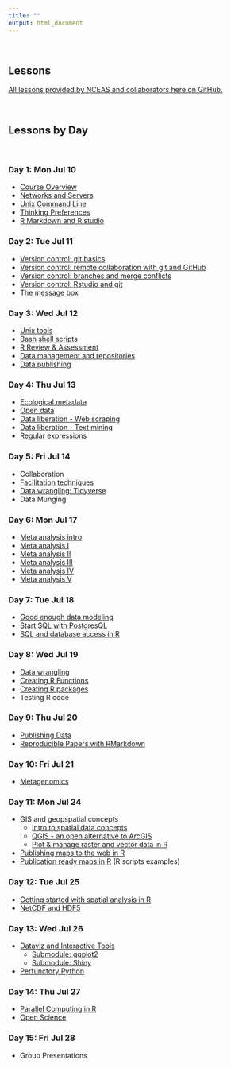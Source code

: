 ```yaml
---
title: ""
output: html_document
---
```

<br>

## **Lessons**

[All lessons provided by NCEAS and collaborators here on GitHub.](https://github.com/NCEAS/oss-lessons)

<br>

## **Lessons by Day**

<br>

### Day 1: Mon Jul 10
- [Course Overview](https://nceas.github.io/oss-lessons/course-overview/course-overview.html#/)
- [Networks and Servers](https://nceas.github.io/oss-lessons/servers-networks-command-line/1-servers-net.html)
- [Unix Command Line](https://nceas.github.io/oss-lessons/servers-networks-command-line/2-commandline-intro.html)
- [Thinking Preferences](https://nceas.github.io/oss-lessons/thinking-preferences/thinking-preferences.html#/)
- [R Markdown and R studio](https://github.com/NCEAS/oss-lessons/blob/gh-pages/rmarkdown-rstudio/rmarkdown-rstudio.Rmd)

### Day 2: Tue Jul 11
- [Version control: git basics](https://nceas.github.io/oss-lessons/version-control/1-git-basics.html)
- [Version control: remote collaboration with git and GitHub](https://nceas.github.io/oss-lessons/version-control/2-git-remote-collaboration.html)
- [Version control: branches and merge conflicts](https://nceas.github.io/oss-lessons/version-control/3-git-advanced.html)
- [Version control: Rstudio and git](https://nceas.github.io/oss-lessons/version-control/4-getting-started-with-git-in-RStudio.html)
- [The message box](https://nceas.github.io/oss-lessons/message-box/message-box.html#/)

### Day 3: Wed Jul 12
- [Unix tools](https://nceas.github.io/oss-lessons/servers-networks-command-line/2-commandline-intro.html)
- [Bash shell scripts](https://nceas.github.io/oss-lessons/servers-networks-command-line/3-bash-loops.html)
- [R Review & Assessment](https://nceas.github.io/oss-lessons/r-review-and-assessment/r-review-and-assessment.html)
- [Data management and repositories](https://nceas.github.io/oss-lessons/data-repositories/data-repositories.html)
- [Data publishing](https://nceas.github.io/oss-lessons/publishing-data/upload-data.html)

### Day 4: Thu Jul 13
- [Ecological metadata](https://nceas.github.io/oss-lessons/ecological-metadata/ecological-metadata.html)
- [Open data](https://nceas.github.io/oss-lessons/open-data-in-r/open-data-in-R.html)
- [Data liberation - Web scraping](https://nceas.github.io/oss-lessons/data-liberation/intro-webscraping.html)
- [Data liberation - Text mining](https://nceas.github.io/oss-lessons/data-liberation/intro-text-mining.html)
- [Regular expressions](https://nceas.github.io/oss-lessons/regular-expressions/regular-expressions.html)

### Day 5: Fri Jul 14
- Collaboration
- [Facilitation techniques](https://nceas.github.io/oss-lessons/meeting-facilitation/meeting-facilitation.html#/)
- [Data wrangling: Tidyverse](https://nceas.github.io/oss-lessons/data-wrangling/tidyverse.html)
- Data Munging

### Day 6: Mon Jul 17
- [Meta analysis intro](https://nceas.github.io/oss-lessons/meta-analysis/index.html)
- [Meta analysis I](https://nceas.github.io/oss-lessons/meta-analysis/step1.html)
- [Meta analysis II](https://nceas.github.io/oss-lessons/meta-analysis/step2.html)
- [Meta analysis III](https://nceas.github.io/oss-lessons/meta-analysis/step3.html)
- [Meta analysis IV](https://nceas.github.io/oss-lessons/meta-analysis/step4.html)
- [Meta analysis V](https://nceas.github.io/oss-lessons/meta-analysis/step5.html)

### Day 7: Tue Jul 18
- [Good enough data modeling](https://nceas.github.io/oss-lessons/sql-database/01-sql-database-intro.html)
- [Start SQL with PostgresQL](https://nceas.github.io/oss-lessons/sql-database/02-sql-start.html)
- [SQL and database access in R](https://nceas.github.io/oss-lessons/sql-database-access-in-r/sql-database-access-in-r.html)

### Day 8: Wed Jul 19
- [Data wrangling](https://nceas.github.io/oss-lessons/data-munging-qa-qc-cleaning/data-munging-qa-qc-cleaning.html)
- [Creating R Functions](https://nceas.github.io/oss-lessons/creating-r-functions/creating-r-functions.html)
- [Creating R packages](https://nceas.github.io/oss-lessons/creating-r-packages/creating-r-packages.html)
- Testing R code

### Day 9: Thu Jul 20

- [Publishing Data](https://github.com/NCEAS/oss-lessons/tree/gh-pages/publishing-data)
- [Reproducible Papers with RMarkdown](https://nceas.github.io/oss-lessons/reproducible-papers-with-rmd/reproducible-papers-with-rmd.html)


### Day 10: Fri Jul 21
- [Metagenomics](https://nceas.github.io/oss-lessons/metagenomics/)

### Day 11: Mon Jul 24
- GIS and geopspatial concepts
    - [Intro to spatial data concepts](https://nceas.github.io/oss-lessons/spatial-data-gis-law/1-mon-spatial-data-intro.html)
    - [QGIS - an open alternative to ArcGIS](https://nceas.github.io/oss-lessons/spatial-data-gis-law/2-mon-intro-to-open-gis-qgis.html)
    - [Plot & manage raster and vector data in R](https://nceas.github.io/oss-lessons/spatial-data-gis-law/3-mon-intro-gis-in-r.html)
- [Publishing maps to the web in R](https://nceas.github.io/oss-lessons/publishing-maps-to-the-web-in-r/publishing-maps-to-the-web-in-r.html)
- [Publication ready maps in R](https://github.com/NCEAS/oss-lessons/tree/gh-pages/publication-ready-maps-in-r) (R scripts examples)

### Day 12: Tue Jul 25
- [Getting started with spatial analysis in R](https://nceas.github.io/oss-lessons/spatial-data-gis-law/4-tues-spatial-analysis-in-r.html)
- [NetCDF and HDF5](https://nceas.github.io/oss-lessons/spatial-data-gis-law/5-tues-intro-hierarchical-formats.html)

### Day 13: Wed Jul 26
- [Dataviz and Interactive Tools](https://nceas.github.io/oss-lessons/dataviz-and-interactive-tools/dataviz-and-interactive-tools.html)
    - [Submodule: ggplot2](https://nceas.github.io/oss-lessons/dataviz-and-interactive-tools/module-1-ggplot2.html)
    - [Submodule: Shiny](https://nceas.github.io/oss-lessons/dataviz-and-interactive-tools/module-2-shiny.html)
- [Perfunctory Python](https://nceas.github.io/oss-lessons/why-python/python-the-why.html)    

### Day 14: Thu Jul 27
- [Parallel Computing in R](https://nceas.github.io/oss-lessons/parallel-computing-in-r/parallel-computing-in-r.html)
- [Open Science](https://speakerdeck.com/cjlortie/open-science-and-the-spells-that-you-ought-to-know)

### Day 15: Fri Jul 28
- Group Presentations

